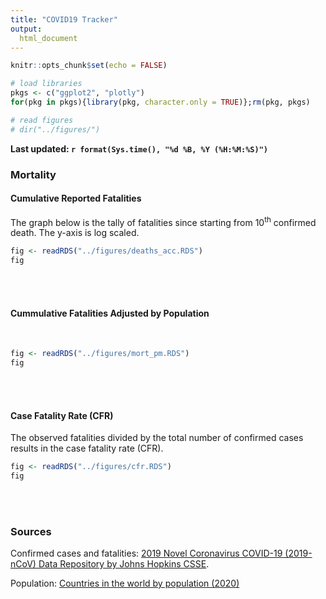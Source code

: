 ```yaml
---
title: "COVID19 Tracker"
output: 
  html_document
---
```


```r
knitr::opts_chunk$set(echo = FALSE)

# load libraries
pkgs <- c("ggplot2", "plotly")
for(pkg in pkgs){library(pkg, character.only = TRUE)};rm(pkg, pkgs)

# read figures
# dir("../figures/")
```


__Last updated: `r format(Sys.time(), "%d %B, %Y (%H:%M:%S)")`__


### Mortality

#### Cumulative Reported Fatalities

The graph below is the tally of fatalities since starting from 10<sup>th</sup> confirmed death. The y-axis is log scaled.

```r
fig <- readRDS("../figures/deaths_acc.RDS")
fig
```

<br>
<br>

#### Cummulative Fatalities Adjusted by Population

<br>

```r
fig <- readRDS("../figures/mort_pm.RDS")
fig
```

<br>
<br>

#### Case Fatality Rate (CFR)

The observed fatalities divided by the total number of confirmed cases results in the case fatality rate (CFR).

```r
fig <- readRDS("../figures/cfr.RDS")
fig
```

<br>
<br>

### Sources

Confirmed cases and fatalities: [2019 Novel Coronavirus COVID-19 (2019-nCoV) Data Repository by Johns Hopkins CSSE](https://github.com/CSSEGISandData/COVID-19).

Population: [Countries in the world by population (2020)](https://www.worldometers.info/world-population/population-by-country/)